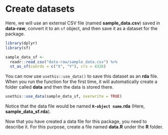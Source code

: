 # Create datasets

Here, we will use an external CSV file (named **sample_data.csv**) saved in **data-raw**, convert it to an `sf` object, and then save it as a dataset for the package.

```r
library(dplyr)
library(sf)

sample_data_sf <- 
  readr::read_csv("data-raw/sample_data.csv") %>%
  st_as_sf(coords = c("X", "Y"), crs = 4326)
```

You can now use `usethis::use_data()` to save this dataset as an **rda** file. When you run the function for the first time, it will automatically create a folder called **data** and then the data is stored there.

```r
usethis::use_data(sample_data_sf, overwrite = TRUE)
```

Notice that the data file would be named **`R-object name`.rda** (Here, **sample_data_sf.rda**).

Now that you have created a data file for this package, you need to describe it. For this purpose, create a file named **data.R** under the **R** folder.